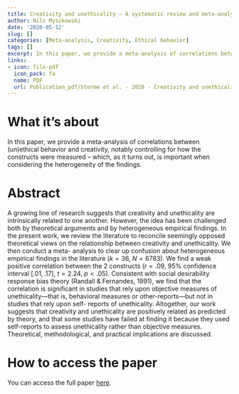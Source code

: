 ```yaml
---
title: Creativity and unethicality – A systematic review and meta-analysis
author: Nils Myszkowski
date: '2020-05-12'
slug: []
categories: [Meta-analysis, Creativity, Ethical behavior]
tags: []
excerpt: In this paper, we provide a meta-analysis of correlations between (un)ethical behavior and creativity, notably controlling for how the constructs were measured -- which, as it turns out, is important when considering the heterogeneity of the findings.
links:
- icon: file-pdf
  icon_pack: fa
  name: PDF
  url: Publication_pdf/Storme et al. - 2020 - Creativity and unethicality A systematic review a.pdf
---
```


# What it's about

In this paper, we provide a meta-analysis of correlations between (un)ethical behavior and creativity, notably controlling for how the constructs were measured -- which, as it turns out, is important when considering the heterogeneity of the findings.

# Abstract

A growing line of research suggests that creativity and unethicality are intrinsically related to one another. However, the idea has been challenged both by theoretical arguments and by heterogeneous empirical findings. In the present work, we review the literature to reconcile seemingly opposed theoretical views on the relationship between creativity and unethicality. We then conduct a meta- analysis to clear up confusion about heterogeneous empirical findings in the literature ($k= 36$, $N=6783$). We find a weak positive correlation between the 2 constructs ($r= .09$, 95% confidence interval $[.01, .17]$, $t = 2.24$, $p < .05$). Consistent with social desirability response bias theory (Randall & Fernandes, 1991), we find that the correlation is significant in studies that rely upon objective measures of unethicality—that is, behavioral measures or other-reports—but not in studies that rely upon self- reports of unethicality. Altogether, our work suggests that creativity and unethicality are positively related as predicted by theory, and that some studies have failed at finding it because they used self-reports to assess unethicality rather than objective measures. Theoretical, methodological, and practical implications are discussed.


# How to access the paper

You can access the full paper [here](http://dx.doi.org/10.1037/aca0000332).

